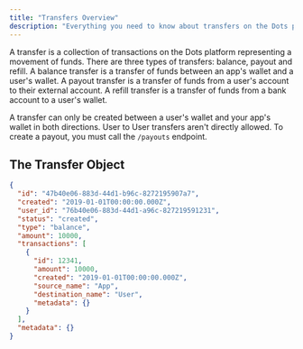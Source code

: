```yaml
---
title: "Transfers Overview"
description: "Everything you need to know about transfers on the Dots platform."
---
```


A transfer is a collection of transactions on the Dots platform representing a movement of funds. There are three types of transfers: balance, payout and refill. A balance transfer is a transfer of funds between an app's wallet and a user's wallet. A payout transfer is a transfer of funds from a user's account to their external account. A refill transfer is a transfer of funds from a bank account to a user's wallet.

A transfer can only be created between a user's wallet and your app's wallet in both directions. User to User transfers aren't directly allowed. To create a payout, you must call the `/payouts` endpoint.

## The Transfer Object

```json Example
{
  "id": "47b40e06-883d-44d1-b96c-8272195907a7",
  "created": "2019-01-01T00:00:00.000Z",
  "user_id": "76b40e06-883d-44d1-a96c-827219591231",
  "status": "created",
  "type": "balance",
  "amount": 10000,
  "transactions": [
    {
      "id": 12341,
      "amount": 10000,
      "created": "2019-01-01T00:00:00.000Z",
      "source_name": "App",
      "destination_name": "User",
      "metadata": {}
    }
  ],
  "metadata": {}
}
```
